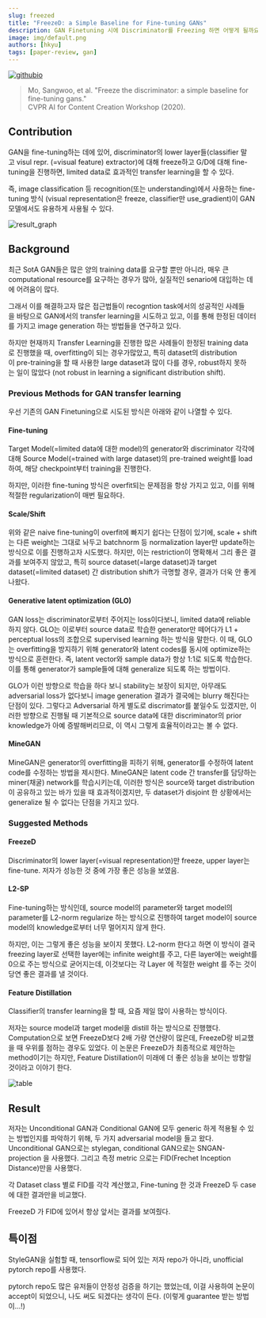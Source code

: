 ```yaml
---
slug: freezed
title: "FreezeD: a Simple Baseline for Fine-tuning GANs"
description: GAN Finetuning 시에 Discriminator를 Freezing 하면 어떻게 될까요?
image: img/default.png
authors: [hkyu]
tags: [paper-review, gan]
---
```




[![githubio](https://img.shields.io/static/v1?message=Official%20Repo&logo=Github&labelColor=grey&color=blue&logoColor=white&label=%20&style=flat-square)](https://github.com/sangwoomo/FreezeD)

> Mo, Sangwoo, et al. "Freeze the discriminator: a simple baseline for fine-tuning gans."  
> CVPR AI for Content Creation Workshop (2020).


## Contribution

GAN을 fine-tuning하는 데에 있어, discriminator의 lower layer들(classifier 말고 visul repr. (=visual feature) extractor)에 대해 freeze하고 G/D에 대해 fine-tuning을 진행하면, limited data로 효과적인 transfer learning을 할 수 있다.

즉, image classification 등 recognition(또는 understanding)에서 사용하는 fine-tuning 방식 (visual representation은 freeze, classifier만 use_gradient)이 GAN 모델에서도 유용하게 사용될 수 있다.

<img className={styles.figCenter} src={figGraph} alt="result_graph" />

## Background

최근 SotA GAN들은 많은 양의 training data를 요구할 뿐만 아니라, 매우 큰 computational resource를 요구하는 경우가 많아, 실질적인 senario에 대입하는 데에 어려움이 많다.

그래서 이를 해결하고자 많은 접근법들이 recogntion task에서의 성공적인 사례들을 바탕으로 GAN에서의 transfer learning을 시도하고 있고, 이를 통해 한정된 데이터를 가지고 image generation 하는 방법들을 연구하고 있다.

하지만 현재까지 Transfer Learning을 진행한 많은 사례들이 한정된 training data로 진행했을 때, overfitting이 되는 경우가많았고, 특히 dataset의 distribution이 pre-training을 할 때 사용한 large dataset과 많이 다를 경우, robust하지 못하는 일이 많았다 (not robust in learning a significant distribution shift).

### Previous Methods for GAN transfer learning

우선 기존의 GAN Finetuning으로 시도된 방식은 아래와 같이 나열할 수 있다.

#### Fine-tuning

Target Model(=limited data에 대한 model)의 generator와 discriminator 각각에 대해 Source Model(=trained with large dataset)의 pre-trained weight를 load하여, 해당 checkpoint부터 training을 진행한다.

하지만, 이러한 fine-tuning 방식은 overfit되는 문제점을 항상 가지고 있고, 이를 위해 적절한 regularization이 매번 필요하다.

#### Scale/Shift

위와 같은 naive fine-tuning이 overfit에 빠지기 쉽다는 단점이 있기에, scale + shift는 다른 weight는 그대로 놔두고 batchnorm 등 normalization layer만 update하는 방식으로 이를 진행하고자 시도했다. 하지만, 이는 restriction이 명확해서 그리 좋은 결과를 보여주지 않았고, 특히 source dataset(=large dataset)과 target dataset(=limited dataset) 간 distribution shift가 극명할 경우, 결과가 더욱 안 좋게 나왔다.

#### Generative latent optimization (GLO)

GAN loss는 discriminator로부터 주어지는 loss이다보니, limited data에 reliable 하지 않다. GLO는 이로부터 source data로 학습한 generator만 떼어다가 L1 + perceptual loss의 조합으로 supervised learning 하는 방식을 말한다. 이 때, GLO는 overfitting을 방지하기 위해 generator와 latent codes를 동시에 optimize하는 방식으로 훈련한다. 즉, latent vector와 sample data가 항상 1:1로 되도록 학습한다.  이를 통해 generator가 sample들에 대해 generalize 되도록 하는 방법이다.

GLO가 이런 방향으로 학습을 하다 보니 stability는 보장이 되지만, 아무래도 adversarial loss가 없다보니 image generation 결과가 결국에는 blurry 해진다는 단점이 있다. 그렇다고 Adversarial 하게 별도로 discrimator를 붙일수도 있겠지만, 이러한 방향으로 진행될 때 기본적으로 source data에 대한 discriminator의 prior knowledge가 아예 증발해버리므로, 이 역시 그렇게 효율적이라고는 볼 수 없다.

#### MineGAN

MineGAN은 generator의 overfitting을 피하기 위해, generator를 수정하여 latent code를 수정하는 방법을 제시한다. MineGAN은 latent code 간 transfer를 담당하는 miner(채굴) network를 학습시키는데, 이러한 방식은 source와 target distribution이 공유하고 있는 바가 있을 때 효과적이겠지만, 두 dataset가 disjoint 한 상황에서는 generalize 될 수 없다는 단점을 가지고 있다.

### Suggested Methods

#### FreezeD

Discriminator의 lower layer(=visual representation)만 freeze, upper layer는 fine-tune. 저자가 성능한 것 중에 가장 좋은 성능을 보였음.

#### L2-SP

Fine-tuning하는 방식인데, source model의 parameter와 target model의 parameter를 L2-norm regularize 하는 방식으로 진행하여 target model이 source model의 knowledge로부터 너무 멀어지지 않게 한다.

하지만, 이는 그렇게 좋은 성능을 보이지 못했다. L2-norm 한다고 하면 이 방식이 결국 freezing layer로 선택한 layer에는 infinite weight를 주고, 다른 layer에는 weight를 0으로 주는 방식으로 굳어지는데, 이것보다는 각 Layer 에 적절한 weight 를 주는 것이 당연 좋은 결과를 낼 것이다.

#### Feature Distillation

Classifier의 transfer learning을 할 때, 요즘 제일 많이 사용하는 방식이다.

저자는 source model과 target model을 distill 하는 방식으로 진행했다. Computation으로 보면 FreezeD보다 2배 가량 연산량이 많은데, FreezeD랑 비교했을 때 우위를 점하는 경우도 있었다. 이 논문은 FreezeD가 최종적으로 제안하는 method이기는 하지만, Feature Distillation이 미래에 더 좋은 성능을 보이는 방향일 것이라고 이야기 한다.

<img className={styles.figCenter} src={figTable} alt="table" />

## Result

저자는 Unconditional GAN과 Conditional GAN에 모두 generic 하게 적용될 수 있는 방법인지를 파악하기 위해, 두 가지 adversarial model을 들고 왔다. Unconditional GAN으로는 stylegan, conditional GAN으로는 SNGAN-projection 을 사용했다. 그리고 측정 metric 으로는 FID(Frechet Inception Distance)만을 사용했다.

각 Dataset class 별로 FID를 각각 계산했고, Fine-tuning 한 것과 FreezeD 두 case에 대한 결과만을 비교했다.

FreezeD 가 FID에 있어서 항상 앞서는 결과를 보여줬다.

## 특이점

StyleGAN을 실험할 때, tensorflow로 되어 있는 저자 repo가 아니라, unofficial pytorch repo를 사용했다.

pytorch repo도 많은 유저들이 안정성 검증을 하기는 했었는데, 이걸 사용하여 논문이 accept이 되었으니, 나도 써도 되겠다는 생각이 든다. (이렇게 guarantee 받는 방법이...!)